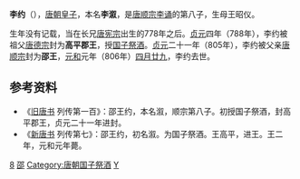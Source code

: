 {{Dablink|关于同名清朝进士，参见：[[李約_(嘉慶進士)|李約 (嘉慶進士)]]。}}
'''李约'''（{{bd|8世纪|778年至788年间|806年|5月20日|catIdx=L}}），[[唐朝|唐朝]][[皇子|皇子]]，本名'''李溆'''，是[[唐顺宗|唐顺宗李诵]]的第八子，生母王昭仪。

生年没有记载，当在长兄[[唐宪宗|唐宪宗]]出生的778年之后。[[貞元_(唐朝)|贞元]]四年（788年），李约被祖父[[唐德宗|唐德宗]]封为'''高平郡王'''，授[[国子祭酒|国子祭酒]]。[[元和_(唐朝)|贞元]]二十一年（805年），李约被父亲[[唐顺宗|唐顺宗]]封为'''邵王'''，[[元和_(唐朝)|元和]]元年（806年）[[四月廿九|四月廿九]]，李约去世。

== 参考资料 ==
*《[[旧唐书|旧唐书]] 列传第一百》：邵王约，本名溆，顺宗第八子。初授国子祭酒，封高平郡王，贞元二十一年进封。
*《[[新唐书|新唐书]] 列传第七》：邵王约，初名溆。为国子祭酒。王高平，进王。王二年，元和元年薨。

{{DEFAULTSORT:L}}
[[Category:唐顺宗皇子|8]]
[[Category:唐朝宗室国王|邵]]
[[Category:唐朝国子祭酒|Category:唐朝国子祭酒]]
[[Category:李姓|Y]]